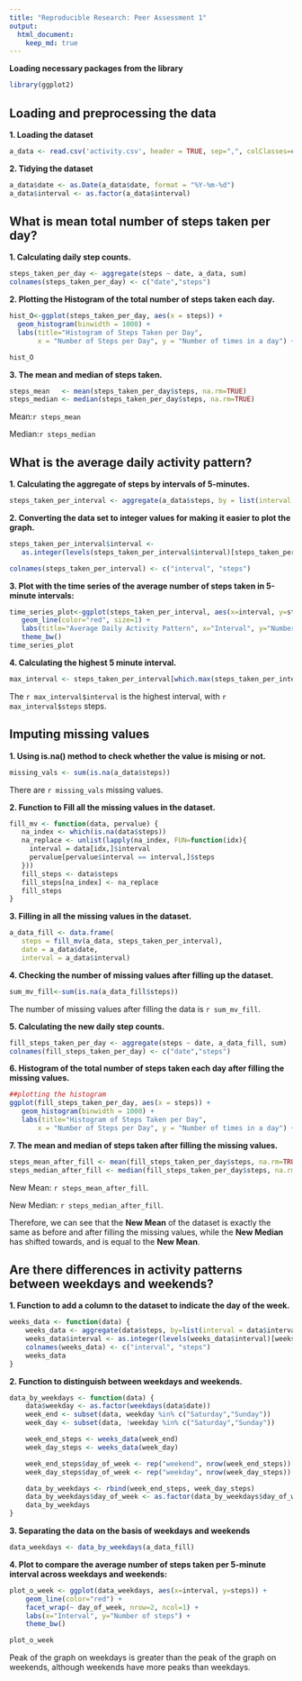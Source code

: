 ```yaml
---
title: "Reproducible Research: Peer Assessment 1"
output: 
  html_document:
    keep_md: true
---
```


**Loading necessary packages from the library**
```r
library(ggplot2)
```

## Loading and preprocessing the data
**1. Loading the dataset**
```r
a_data <- read.csv('activity.csv', header = TRUE, sep=",", colClasses=c("numeric", "character", "numeric"))
```

**2. Tidying the dataset**
```r
a_data$date <- as.Date(a_data$date, format = "%Y-%m-%d")
a_data$interval <- as.factor(a_data$interval)
```

## What is mean total number of steps taken per day?
**1. Calculating daily step counts.**
```r
steps_taken_per_day <- aggregate(steps ~ date, a_data, sum)
colnames(steps_taken_per_day) <- c("date","steps")
```

**2. Plotting the Histogram of the total number of steps taken each day.**
```r
hist_O<-ggplot(steps_taken_per_day, aes(x = steps)) + 
  geom_histogram(binwidth = 1000) + 
  labs(title="Histogram of Steps Taken per Day", 
       x = "Number of Steps per Day", y = "Number of times in a day") + theme_bw()

hist_O
```

**3. The mean and median of steps taken.**
```r
steps_mean   <- mean(steps_taken_per_day$steps, na.rm=TRUE)
steps_median <- median(steps_taken_per_day$steps, na.rm=TRUE)
```

Mean:`r steps_mean`

Median:`r steps_median`

## What is the average daily activity pattern?

**1. Calculating the aggregate of steps by intervals of 5-minutes.**
```r
steps_taken_per_interval <- aggregate(a_data$steps, by = list(interval = a_data$interval), FUN=mean, na.rm=TRUE)
```

**2. Converting the data set to integer values for making it easier to plot the graph.**
```r
steps_taken_per_interval$interval <-     
   as.integer(levels(steps_taken_per_interval$interval)[steps_taken_per_interval$interval])

colnames(steps_taken_per_interval) <- c("interval", "steps")
```

**3. Plot with the time series of the average number of steps taken in 5-minute intervals:**
```r
time_series_plot<-ggplot(steps_taken_per_interval, aes(x=interval, y=steps)) +   
   geom_line(color="red", size=1) +  
   labs(title="Average Daily Activity Pattern", x="Interval", y="Number of steps") +  
   theme_bw()
time_series_plot
```

**4. Calculating the highest 5 minute interval.**
```r
max_interval <- steps_taken_per_interval[which.max(steps_taken_per_interval$steps),]
```

The `r max_interval$interval` is the highest interval, with `r max_interval$steps` steps.

## Imputing missing values

**1. Using is.na() method to check whether the value is mising or not.**
```r
missing_vals <- sum(is.na(a_data$steps))
```

There are `r missing_vals` missing values.

**2. Function to Fill all the missing values in the dataset.**
```r
fill_mv <- function(data, pervalue) {
   na_index <- which(is.na(data$steps))
   na_replace <- unlist(lapply(na_index, FUN=function(idx){
     interval = data[idx,]$interval
     pervalue[pervalue$interval == interval,]$steps
   }))
   fill_steps <- data$steps
   fill_steps[na_index] <- na_replace
   fill_steps
}
```

**3. Filling in all the missing values in the dataset.**
```r

a_data_fill <- data.frame(  
   steps = fill_mv(a_data, steps_taken_per_interval),  
   date = a_data$date,  
   interval = a_data$interval)
```

**4. Checking the number of missing values after filling up the dataset.**
```r
sum_mv_fill<-sum(is.na(a_data_fill$steps))
```

The number of missing values after filling the data is `r sum_mv_fill`.

**5. Calculating the new daily step counts.**
```r
fill_steps_taken_per_day <- aggregate(steps ~ date, a_data_fill, sum)
colnames(fill_steps_taken_per_day) <- c("date","steps")
```

**6. Histogram of the total number of steps taken each day after filling the missing values.**
```r
##plotting the histogram
ggplot(fill_steps_taken_per_day, aes(x = steps)) + 
   geom_histogram(binwidth = 1000) + 
   labs(title="Histogram of Steps Taken per Day", 
       x = "Number of Steps per Day", y = "Number of times in a day") + theme_bw() 
```

**7. The mean and median of steps taken after filling the missing values.**
```r
steps_mean_after_fill <- mean(fill_steps_taken_per_day$steps, na.rm=TRUE)
steps_median_after_fill <- median(fill_steps_taken_per_day$steps, na.rm=TRUE)
```

New Mean: `r steps_mean_after_fill`.

New Median: `r steps_median_after_fill`.

Therefore, we can see that the **New Mean** of the dataset is exactly the same as before and after filling the missing values, while the **New Median** has shifted towards, and is equal to the **New Mean**.

## Are there differences in activity patterns between weekdays and weekends?

**1. Function to add a column to the dataset to indicate the day of the week.**
```r
weeks_data <- function(data) {
    weeks_data <- aggregate(data$steps, by=list(interval = data$interval), FUN=mean, na.rm=T)
    weeks_data$interval <- as.integer(levels(weeks_data$interval)[weeks_data$interval])
    colnames(weeks_data) <- c("interval", "steps")
    weeks_data
}
```

**2. Function to distinguish between weekdays and weekends.**
```r
data_by_weekdays <- function(data) {
    data$weekday <- as.factor(weekdays(data$date))
    week_end <- subset(data, weekday %in% c("Saturday","Sunday"))
    week_day <- subset(data, !weekday %in% c("Saturday","Sunday"))

    week_end_steps <- weeks_data(week_end)
    week_day_steps <- weeks_data(week_day)

    week_end_steps$day_of_week <- rep("weekend", nrow(week_end_steps))
    week_day_steps$day_of_week <- rep("weekday", nrow(week_day_steps))

    data_by_weekdays <- rbind(week_end_steps, week_day_steps)
    data_by_weekdays$day_of_week <- as.factor(data_by_weekdays$day_of_week)
    data_by_weekdays
}
```

**3. Separating the data on the basis of weekdays and weekends**
```r
data_weekdays <- data_by_weekdays(a_data_fill)
```

**4. Plot to compare the average number of steps taken per 5-minute interval across weekdays and weekends:**
```r
plot_o_week <- ggplot(data_weekdays, aes(x=interval, y=steps)) + 
    geom_line(color="red") + 
    facet_wrap(~ day_of_week, nrow=2, ncol=1) +
    labs(x="Interval", y="Number of steps") +
    theme_bw()

plot_o_week
```

Peak of the graph on weekdays is greater than the peak of the graph on weekends, although weekends have more peaks than weekdays.